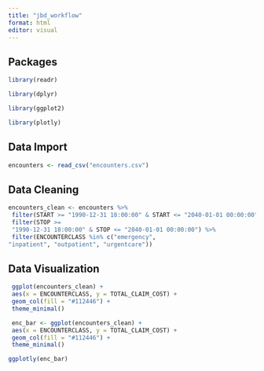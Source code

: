 ```yaml
---
title: "jbd_workflow"
format: html
editor: visual
---
```


## Packages

```r
library(readr)

library(dplyr)

library(ggplot2)

library(plotly)

```

## Data Import

```r
encounters <- read_csv("encounters.csv")
```

## Data Cleaning

```r
encounters_clean <- encounters %>%
 filter(START >= "1990-12-31 18:00:00" & START <= "2040-01-01 00:00:00") %>%
 filter(STOP >= 
 "1990-12-31 18:00:00" & STOP <= "2040-01-01 00:00:00") %>%
 filter(ENCOUNTERCLASS %in% c("emergency", 
"inpatient", "outpatient", "urgentcare"))
```

## Data Visualization

```r
 ggplot(encounters_clean) +
 aes(x = ENCOUNTERCLASS, y = TOTAL_CLAIM_COST) +
 geom_col(fill = "#112446") +
 theme_minimal()
```

```r
 enc_bar <- ggplot(encounters_clean) +
 aes(x = ENCOUNTERCLASS, y = TOTAL_CLAIM_COST) +
 geom_col(fill = "#112446") +
 theme_minimal()

ggplotly(enc_bar)
```
